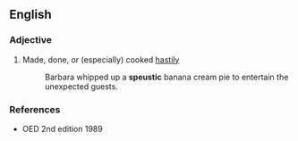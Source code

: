 ==English==
{{rfquote|lang=en}}

===Adjective===
{{en-adj}}

# {{label|en|obsolete}} Made, done, or (especially) cooked [[hastily]]
#: Barbara whipped up a '''speustic''' banana cream pie to entertain the unexpected guests.

===References===
* OED 2nd edition 1989